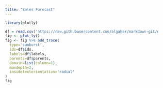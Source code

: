 ```yaml
---
title: "Sales Forecast"
---
```


```r
library(plotly)
```

```r
df = read.csv('https://raw.githubusercontent.com/algaher/markdown-git/master/coffee-flavors.csv')
fig <- plot_ly()
fig <- fig %>% add_trace(
  type='sunburst',
  ids=df$ids,
  labels=df$labels,
  parents=df$parents,
  domain=list(column=1),
  maxdepth=2,
  insidetextorientation='radial'
)
fig
```